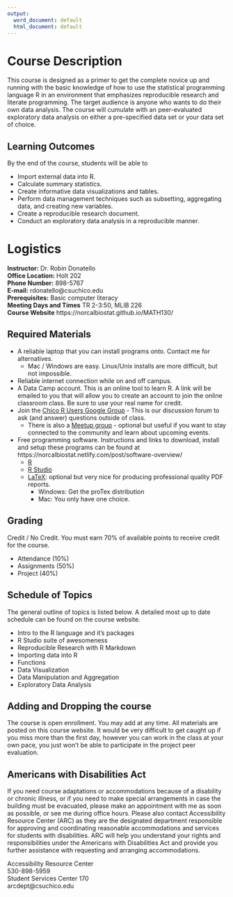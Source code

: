 ```yaml
---
output:
  word_document: default
  html_document: default
---
```


# Course Description
This course is designed as a primer to get the complete novice up and running with the basic knowledge of how to use the statistical programming language R in an environment that emphasizes reproducible research and literate programming. The target audience is anyone who wants to do their own data analysis. The course will cumulate with an peer-evaluated exploratory data analysis on either a pre-specified data set or your data set of choice. 


## Learning Outcomes
By the end of the course, students will be able to

* Import external data into R.
* Calculate summary statistics.
* Create informative data visualizations and tables.
* Perform data management techniques such as subsetting, aggregating data, and creating new variables. 
* Create a reproducible research document.
* Conduct an exploratory data analysis in a reproducible manner.


# Logistics
**Instructor:** Dr. Robin Donatello  
**Office Location:** Holt 202  
**Phone Number:** 898-5767  
**E-mail:** rdonatello@csuchico.edu   
**Prerequisites:** Basic computer literacy  
**Meeting Days and Times** TR 2-3:50, MLIB 226   
**Course Website** https://norcalbiostat.github.io/MATH130/ 

## Required Materials

* A reliable laptop that you can install programs onto. Contact me for alternatives.
    - Mac / Windows are easy. Linux/Unix installs are more difficult, but not impossible. 
* Reliable internet connection while on and off campus.
* A Data Camp account. This is an online tool to learn R. A link will be emailed to you that will allow you to create an account to join the online classroom class. Be sure to use your real name for credit.  
* Join the [Chico R Users Google Group](https://groups.google.com/forum/#!forum/chico-rug) - This is our discussion forum to ask (and answer) questions outside of class. 
    - There is also a [Meetup group](https://www.meetup.com/Chico-R-Users-Group/) - optional but useful if you want to stay connected to the community and learn about upcoming events. 
* Free programming software. Instructions and links to download, install and setup these programs can be found at https://norcalbiostat.netlify.com/post/software-overview/ 
    - [R](https://cran.r-project.org/)
    - [R Studio](https://www.rstudio.com/)
    - [LaTeX](https://www.latex-project.org/): optional but very nice for producing professional quality PDF reports. 
        - Windows: Get the proTex distribution
        - Mac: You only have one choice. 

## Grading
Credit / No Credit. You must earn 70% of available points to receive credit for the course. 

* Attendance (10%)
* Assignments (50%)
* Project (40%)


## Schedule of Topics
The general outline of topics is listed below. A detailed most up to date schedule can be found on the course website. 

* Intro to the R language and it's packages
* R Studio suite of awesomeness
* Reproducible Research with R Markdown
* Importing data into R
* Functions
* Data Visualization
* Data Manipulation and Aggregation
* Exploratory Data Analysis


## Adding and Dropping the course
The course is open enrollment. You may add at any time. All materials are posted on this course website. It would be very difficult to get caught up if you miss more than the first day, however you can work in the class at your own pace, you just won't be able to participate in the project peer evaluation. 


## Americans with Disabilities Act
If you need course adaptations or accommodations because of a disability or chronic illness,  or if you need to make special arrangements in case the building must be evacuated, please make an appointment with me as soon as possible, or see me during office hours. Please also contact Accessibility Resource Center (ARC) as they are the designated department responsible for approving and coordinating reasonable accommodations and services for students with disabilities. ARC will help you understand your rights and responsibilities under the Americans with Disabilities Act and provide you further assistance with requesting and arranging accommodations.

Accessibility Resource Center  
530-898-5959   
Student Services Center 170  
arcdept@csuchico.edu  






